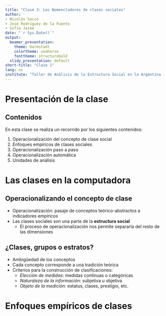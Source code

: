 ```yaml
---
title: "Clase 3: Los Nomencladores de clases sociales"
author:
- Nicolás Sacco
- José Rodríguez de la Fuente
- Sofia Jaime
date: "`r Sys.Date()`"
output:
  beamer_presentation:
    theme: Darmstadt
    colortheme: seahorse
    fonttheme: structurebold
  slidy_presentation: default
short-title: "Clase 1"
lang: es
institute: "Taller de Análisis de la Estructura Social en la Argentina Contemporánea \nMaestría en Generación y Análisis de Información Estadística (UNTREF)" 
---
```


# Presentación de la clase

## Contenidos  

En esta clase se realiza un recorrido por los siguientes contenidos:

1. Operacionalización del concepto de clase social  
2. Enfoques empíricos de clases sociales  
3. Operacionalización paso a paso 
4. Operacionalización automática  
5. Unidades de análisis


# Las clases en la computadora

## Operacionalizando el concepto de clase  

- Operacionalización: pasaje de conceptos teórico-abstractos a indicadores empíricos  
- Las clases sociales son una parte de la **estructura social**  
  - El proceso de operacionalización nos permite separarla del resto de las dimensiones  


## ¿Clases, grupos o estratos?  

- Ambigüedad de los conceptos  
- Cada concepto corresponde a una tradición teórica  
- Criterios para la construcción de clasificaciones:  
  - *Elección de medidas*: medidas continuas o categóricas  
  - *Naturaleza de la información*: subjetiva u objetiva  
  - *Objeto de la medición*: estatus, clases, prestigio, etc.  
  
# Enfoques empíricos de clases  

